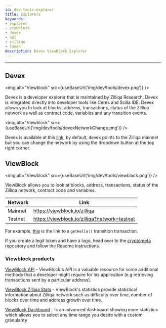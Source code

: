 ```yaml
---
id: dev-tools-explorer
title: Explorers
keywords:
- explorer
- viewblock
- devex
- api
- zilliqa
- token
description: Devex ViewBlock Explorer
---
```


---


## Devex
<img alt="Viewblock" src={useBaseUrl('img/dev/tools/devex.png')} />

Devex is a developer explorer that is maintained by Zilliqa Research. Devex is integrated directly into developer tools like Ceres and Scilla IDE.
Devex allows you to look at blocks, address, transactions, status of the Zilliqa network as well as contract code, variables and any transition events.


<img alt="Viewblock" src={useBaseUrl('img/dev/tools/devexNetworkChange.png')} />

Devex is available at this [link](https://devex.zilliqa.com/), by default, devex points to the Zilliqa mainnet but you can change the network by using the dropdown button at the top right corner.

## ViewBlock
<img alt="Viewblock" src={useBaseUrl('img/dev/tools/viewblock.png')} />

ViewBlock allows you to look at blocks, address, transactions, status of the Zilliqa network, contract code and variables.

| Network | Link |
| ------- | ---- |
| Mainnet | https://viewblock.io/zilliqa |
| Testnet | https://viewblock.io/zilliqa?network=testnet |

For example, [this](https://viewblock.io/zilliqa/tx/c4030c73d6dae558ff0c9d98237101e342888115f13219a00bb14a8ee46fa3be?network=testnet)
is the link to a `getHello()` transition transaction.

If you create a legit token and have a logo, head over to the [cryptometa](https://github.com/Ashlar/cryptometa) repository and follow the Readme instructions.

### Viewblock products

[ViewBlock API](https://viewblock.io/api) - ViewBlock's API is a valuable resource for some additional methods that a developer might require for his application (e.g retrieving transactions sent by a particular address).

[ViewBlock Zilliqa Stats](https://viewblock.io/zilliqa/stats) - ViewBlock's statistics provide statistical information about Zilliqa network such as difficulty over time, number of blocks over time and address growth over time.

[ViewBlock Dashboard](https://dash.viewblock.io/d/zilliqa) - Is an advanced dashboard showing more statistics which allows you to select any time range you desire with a custom granularity
